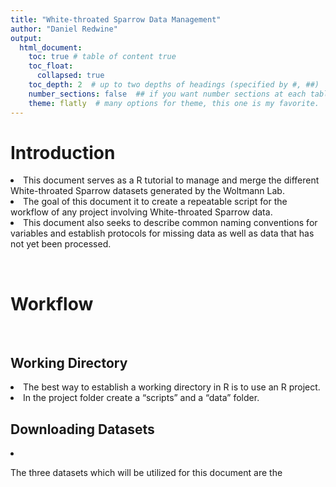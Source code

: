 ```yaml
---
title: "White-throated Sparrow Data Management"
author: "Daniel Redwine"
output:
  html_document:
    toc: true # table of content true
    toc_float:
      collapsed: true
    toc_depth: 2  # up to two depths of headings (specified by #, ##)
    number_sections: false  ## if you want number sections at each table header
    theme: flatly  # many options for theme, this one is my favorite.
---
```


# Introduction
<li>This document serves as a R tutorial to manage and merge the different White-throated Sparrow datasets generated by the Woltmann Lab.</li>
<li>The goal of this document it to create a repeatable script for the workflow of any project involving White-throated Sparrow data.</li>
<li>This document also seeks to describe common naming conventions for variables and establish protocols for missing data as well as data that has not yet been processed.</li><br>

# Workflow
<br>

## Working Directory
<li>The best way to establish a working directory in R is to use an R project.</li>
<li>In the project folder create a "scripts" and a "data" folder.</li>

## Downloading Datasets
<li> The three datasets which will be utilized for this document are the 